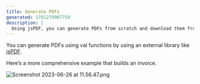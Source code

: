 ```yaml
---
title: Generate PDFs
generated: 1701279907759
description: |
  Using jsPDF, you can generate PDFs from scratch and download them from Val Town.
---
```



You can generate PDFs using val functions by using an external library like [jsPDF](https://github.com/parallax/jsPDF).

<Val url="https://www.val.town/embed/neverstew.helloWorldPDF" />

Here’s a more comprehensive example that builds an invoice.

![Screenshot 2023-06-26 at 11.56.47.png](./generate-pdfs/screenshot_2023-06-26_at_115647.png)

<Val url="https://www.val.town/embed/neverstew.examplePDF" />
